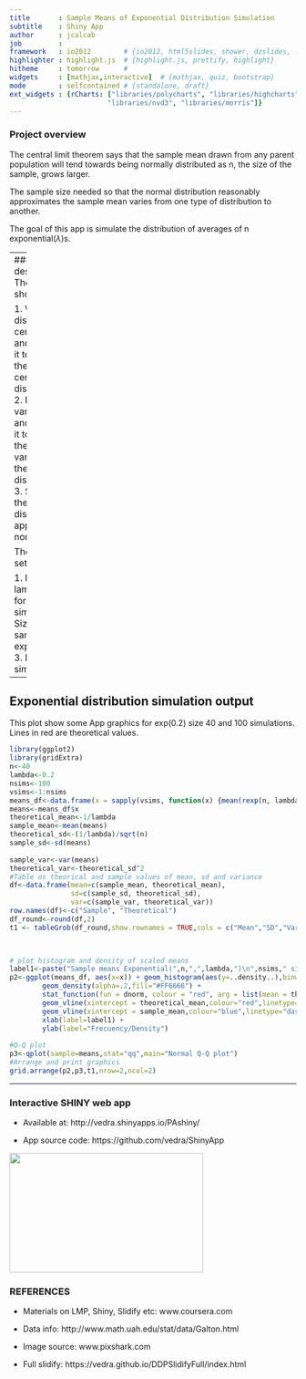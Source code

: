 ```yaml
---
title       : Sample Means of Exponential Distribution Simulation
subtitle    : Shiny App
author      : jcalcab
job         : 
framework   : io2012        # {io2012, html5slides, shower, dzslides, ...}
highlighter : highlight.js  # {highlight.js, prettify, highlight}
hitheme     : tomorrow      # 
widgets     : [mathjax,interactive]  # {mathjax, quiz, bootstrap}
mode        : selfcontained # {standalone, draft}
ext_widgets : {rCharts: ["libraries/polycharts", "libraries/highcharts", 
                        "libraries/nvd3", "libraries/morris"]}
---
```


### Project overview
The central limit theorem says that the sample mean drawn from any parent population will tend towards being normally distributed as n, the size of the sample, grows larger.

The sample size needed so that the normal distribution reasonably approximates the sample mean varies from one type of distribution to another.

The goal of this app is simulate the distribution of averages of n exponential($\lambda$)s.

---
### Project description
The app show:

1. Where the distribution is centered at and compare it to the theoretical center of the distribution.
2. How variable it is and compare it to the theoretical variance of the distribution.
3. Show that the distribution is approximately normal.

The app allow set:

1. Parameter lambda ($\lambda$) for all simulations
2. Size of sample exponentials
3. Number of simulations

---

## Exponential distribution simulation output
This plot show some App graphics for exp(0.2) size 40 and 100 simulations.
Lines in red are theoretical values.

```r
library(ggplot2)
library(gridExtra)
n<-40
lambda<-0.2
nsims<-100
vsims<-1:nsims
means_df<-data.frame(x = sapply(vsims, function(x) {mean(rexp(n, lambda))}))
means<-means_df$x
theoretical_mean<-1/lambda
sample_mean<-mean(means)
theoretical_sd<-(1/lambda)/sqrt(n)
sample_sd<-sd(means)
                
sample_var<-var(means)
theoretical_var<-theoretical_sd^2
#Table os theorical and sample values of mean, sd and variance
df<-data.frame(mean=c(sample_mean, theoretical_mean),
               sd=c(sample_sd, theoretical_sd),
               var=c(sample_var, theoretical_var))
row.names(df)<-c("Sample", "Theoretical")
df_round<-round(df,2)
t1 <- tableGrob(df_round,show.rownames = TRUE,cols = c("Mean","SD","Variance"))


                
# plot histogram and density of scaled means
label1<-paste("Sample means Exponential(",n,",",lambda,")\n",nsims," simulations") 
p2<-ggplot(means_df, aes(x=x)) + geom_histogram(aes(y=..density..),binwidth=.1,colour="black",fill="white") +
        geom_density(alpha=.2,fill="#FF6666") +
        stat_function(fun = dnorm, colour = "red", arg = list(mean = theoretical_mean,sd = theoretical_sd)) +
        geom_vline(xintercept = theoretical_mean,colour="red",linetype="dotted",size = 1) +
        geom_vline(xintercept = sample_mean,colour="blue",linetype="dashed",size = 1) +
        xlab(label=label1) +
        ylab(label="Frecuency/Density")
                         
#Q-Q plot
p3<-qplot(sample=means,stat="qq",main="Normal Q-Q plot")
#Arrange and print graphics
grid.arrange(p2,p3,t1,nrow=2,ncol=2)
```

---

### Interactive SHINY web app


- Available at: http://vedra.shinyapps.io/PAshiny/

- App source code: https://github.com/vedra/ShinyApp


<img width="340" height="210" src="AppShot.png">


### REFERENCES

- Materials on LMP, Shiny, Slidify etc: www.coursera.com

- Data info: http://www.math.uah.edu/stat/data/Galton.html

- Image source: www.pixshark.com

- Full slidify: https://vedra.github.io/DDPSlidifyFull/index.html

